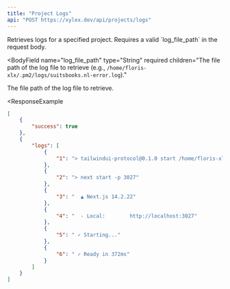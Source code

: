 ```yaml
---
title: "Project Logs"
api: "POST https://xylex.dev/api/projects/logs"
---
```


<Card title="Endpoint Description" icon="info" horizontal>
  Retrieves logs for a specified project. Requires a valid `log_file_path` in the request body.
</Card>

<BodyField
  name="log_file_path"
  type="String"
  required
  children="The file path of the log file to retrieve (e.g., `/home/floris-xlx/.pm2/logs/suitsbooks.nl-error.log`)."
>
  The file path of the log file to retrieve.
</BodyField>

<ResponseExample 
```json Response
[
    {
        "success": true
    },
    {
        "logs": [
            {
                "1": "> tailwindui-protocol@0.1.0 start /home/floris-xlx/ui"
            },
            {
                "2": "> next start -p 3027"
            },
            {
                "3": "  ▲ Next.js 14.2.22"
            },
            {
                "4": "  - Local:        http://localhost:3027"
            },
            {
                "5": " ✓ Starting..."
            },
            {
                "6": " ✓ Ready in 372ms"
            }
        ]
    }
]
```
</ResponseExample>